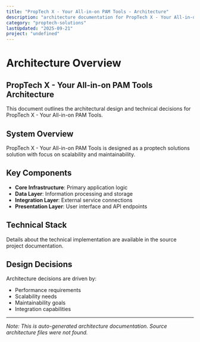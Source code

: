 ```yaml
---
title: "PropTech X - Your All-in-on PAM Tools - Architecture"
description: "architecture documentation for PropTech X - Your All-in-on PAM Tools"
category: "proptech-solutions"
lastUpdated: "2025-09-21"
project: "undefined"
---
```


# Architecture Overview

## PropTech X - Your All-in-on PAM Tools Architecture

This document outlines the architectural design and technical decisions for PropTech X - Your All-in-on PAM Tools.

## System Overview

PropTech X - Your All-in-on PAM Tools is designed as a proptech solutions solution with focus on scalability and maintainability.

## Key Components

- **Core Infrastructure**: Primary application logic
- **Data Layer**: Information processing and storage
- **Integration Layer**: External service connections
- **Presentation Layer**: User interface and API endpoints

## Technical Stack

Details about the technical implementation are available in the source project documentation.

## Design Decisions

Architecture decisions are driven by:
- Performance requirements
- Scalability needs
- Maintainability goals
- Integration capabilities

---

*Note: This is auto-generated architecture documentation. Source architecture files were not found.*
